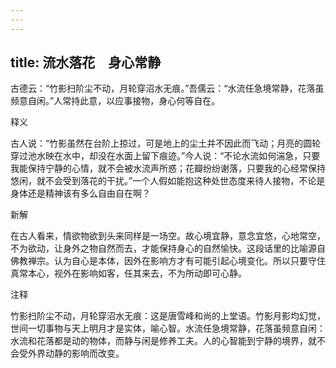 ```yaml
---
---
---
```

title: 流水落花　身心常静
---



古德云：“竹影扫阶尘不动，月轮穿沼水无痕。”吾儒云：“水流任急境常静，花落虽频意自闲。”人常持此意，以应事接物，身心何等自在。

释义

古人说：“竹影虽然在台阶上掠过，可是地上的尘土并不因此而飞动；月亮的圆轮穿过池水映在水中，却没在水面上留下痕迹。”今人说：“不论水流如何湍急，只要我能保持宁静的心情，就不会被水流声所惑；花瓣纷纷谢落，只要我的心经常保持悠闲，就不会受到落花的干扰。”一个人假如能抱这种处世态度来待人接物，不论是身体还是精神该有多么自由自在啊？

新解

在古人看来，情欲物欲到头来同样是一场空。故心境宜静，意念宜悠，心地常空，不为欲动，让身外之物自然而去，才能保持身心的自然愉快。这段话里的比喻源自佛教禅宗。认为自心是本体，因外在影响方才有可能引起心境变化。所以只要守住真常本心，视外在影响如客，任其来去，不为所动即可心静。

注释

竹影扫阶尘不动，月轮穿沼水无痕：这是唐雪峰和尚的上堂语。竹影月影均幻觉，世间一切事物与天上明月才是实体，喻心智。水流任急境常静，花落虽频意自闲：水流和花落都是动的物体，而静与闲是修养工夫。人的心智能到宁静的境界，就不会受外界动静的影响而改变。